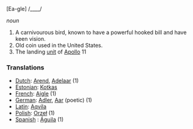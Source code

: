 [Ea-gle] /____/

''noun''

# A carnivourous bird, known to have a powerful hooked bill and have keen vision.
# Old coin used in the United States.
# The landing [[unit]] of [[Apollo]] 11

===Translations===

*[[Dutch]]: [[Arend]], [[Adelaar]] (1)
*[[Estonian]]: [[Kotkas]]
*[[French]]: [[Aigle]] (1)
*[[German]]: [[Adler]], [[Aar]] (poetic) (1)
*[[Latin]]: [[Aqvila]]
*[[Polish]]: [[Orzeł]] (1)
*[[Spanish]] : [[Águila]] (1)